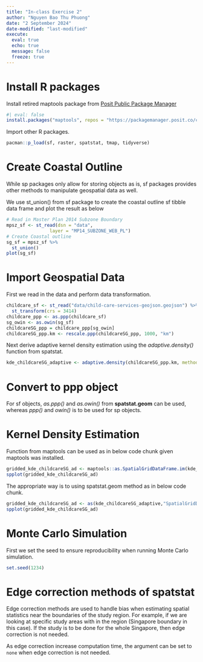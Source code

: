```yaml
---
title: "In-class Exercise 2"
author: "Nguyen Bao Thu Phuong"
date: "2 September 2024" 
date-modified: "last-modified"
execute:
  eval: true
  echo: true
  message: false
  freeze: true
---
```


# Install R packages

Install retired maptools package from [Posit Public Package Manager](https://packagemanager.posit.co/client/#/)

```r
#| eval: false
install.packages("maptools", repos = "https://packagemanager.posit.co/cran/2023-10-13")
```
Import other R packages.
```r
pacman::p_load(sf, raster, spatstat, tmap, tidyverse)
```

# Create Coastal Outline

While sp packages only allow for storing objects as is, sf packages provides other methods to manipulate geospatial data as well.

We use st_union() from sf package to create the coastal outline sf tibble data frame and plot the result as below
```r
# Read in Master Plan 2014 Subzone Boundary
mpsz_sf <- st_read(dsn = "data", 
                layer = "MP14_SUBZONE_WEB_PL")
# Create Coastal outline
sg_sf = mpsz_sf %>%
  st_union()
plot(sg_sf)
```

# Import Geospatial Data

First we read in the data and perform data transformation.

```r
childcare_sf <- st_read("data/child-care-services-geojson.geojson") %>%
  st_transform(crs = 3414)
childcare_ppp <- as.ppp(childcare_sf)
sg_owin <- as.owin(sg_sf)
childcareSG_ppp = childcare_ppp[sg_owin]
childcareSG_ppp.km <- rescale.ppp(childcareSG_ppp, 1000, "km")
```

Next derive adaptive kernel density estimation using the *adaptive.density()* function from spatstat.

```r
kde_childcareSG_adaptive <- adaptive.density(childcareSG_ppp.km, method="kernel")
```


# Convert to ppp object

For sf objects, *as.ppp()* and *as.owin()* from **spatstat.geom** can be used, whereas *ppp()* and *owin()* is to be used for sp objects.

# Kernel Density Estimation

Function from maptools can be used as in below code chunk given maptools was installed.

```r
gridded_kde_childcareSG_ad <- maptools::as.SpatialGridDataFrame.im(kde_childcareSG_adaptive)
spplot(gridded_kde_childcareSG_ad)
```

The appropriate way is to using spatstat.geom method as in below code chunk.

```r
gridded_kde_childcareSG_ad <- as(kde_childcareSG_adaptive,"SpatialGridDataFrame")
spplot(gridded_kde_childcareSG_ad)
```

# Monte Carlo Simulation

First we set the seed to ensure reproducibility when running Monte Carlo simulation.
```r
set.seed(1234)
```

# Edge correction methods of spatstat

Edge correction methods are used to handle bias when estimating spatial statistics near the boundaries of the study region. For example, if we are looking at specific study areas with in the region (Singapore boundary in this case). If the study is to be done for the whole Singapore, then edge correction is not needed.

As edge correction increase computation time, the argument can be set to `none` when edge correction is not needed.




